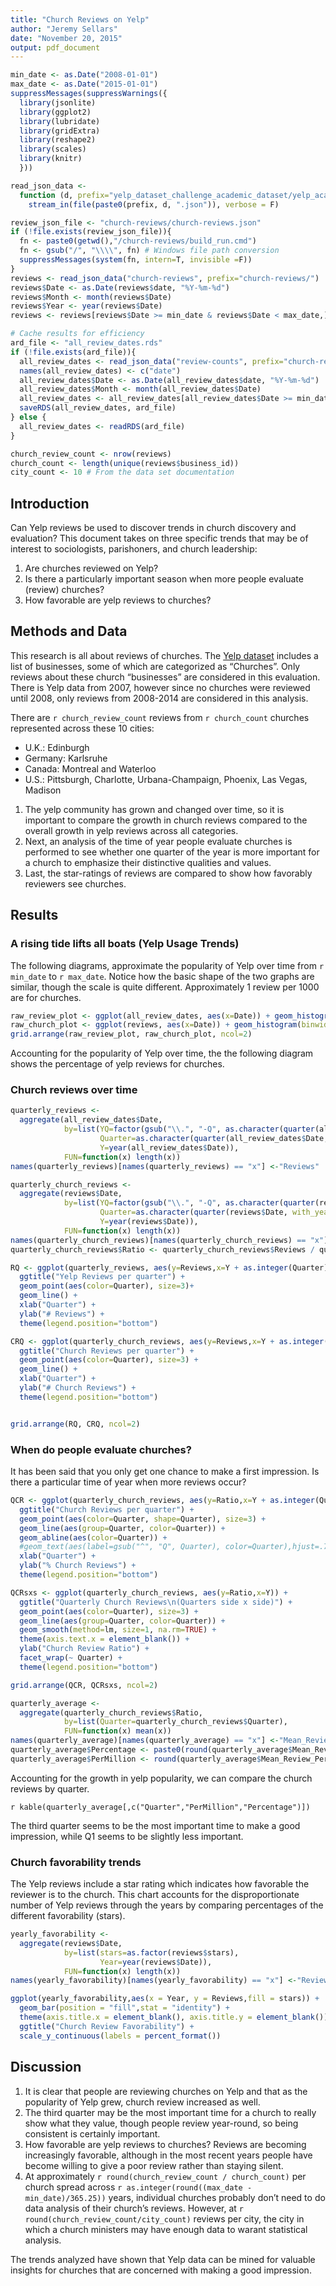 ```yaml
---
title: "Church Reviews on Yelp"
author: "Jeremy Sellars"
date: "November 20, 2015"
output: pdf_document
---
```


```r
min_date <- as.Date("2008-01-01")
max_date <- as.Date("2015-01-01")
suppressMessages(suppressWarnings({
  library(jsonlite)
  library(ggplot2)
  library(lubridate)
  library(gridExtra)
  library(reshape2)
  library(scales)
  library(knitr)
  }))

read_json_data <-
  function (d, prefix="yelp_dataset_challenge_academic_dataset/yelp_academic_dataset_")
    stream_in(file(paste0(prefix, d, ".json")), verbose = F)
```

```r
review_json_file <- "church-reviews/church-reviews.json"
if (!file.exists(review_json_file)){
  fn <- paste0(getwd(),"/church-reviews/build_run.cmd")
  fn <- gsub("/", "\\\\", fn) # Windows file path conversion
  suppressMessages(system(fn, intern=T, invisible =F))
}
reviews <- read_json_data("church-reviews", prefix="church-reviews/")
reviews$Date <- as.Date(reviews$date, "%Y-%m-%d")
reviews$Month <- month(reviews$Date)
reviews$Year <- year(reviews$Date)
reviews <- reviews[reviews$Date >= min_date & reviews$Date < max_date,]

# Cache results for efficiency
ard_file <- "all_review_dates.rds"
if (!file.exists(ard_file)){
  all_review_dates <- read_json_data("review-counts", prefix="church-reviews/")
  names(all_review_dates) <- c("date")
  all_review_dates$Date <- as.Date(all_review_dates$date, "%Y-%m-%d")
  all_review_dates$Month <- month(all_review_dates$Date)
  all_review_dates <- all_review_dates[all_review_dates$Date >= min_date & all_review_dates$Date < max_date,]
  saveRDS(all_review_dates, ard_file)
} else {
  all_review_dates <- readRDS(ard_file)
}

church_review_count <- nrow(reviews)
church_count <- length(unique(reviews$business_id))
city_count <- 10 # From the data set documentation
```

[comment1]: # (R2 - required section)
## Introduction

Can Yelp reviews be used to discover trends in church discovery and evaluation?  This document takes on three specific trends that may be of interest to sociologists, parishoners, and church leadership:

1. Are churches reviewed on Yelp?
1. Is there a particularly important season when more people evaluate (review) churches?
1. How favorable are yelp reviews to churches?

[comment2]: # (R2 - required section)
## Methods and Data

This research is all about reviews of churches.  The [Yelp dataset](https://www.yelp.com/dataset_challenge) includes a list of businesses, some of which are categorized as "Churches".  Only reviews about these church "businesses" are considered in this evaluation.  There is Yelp data from 2007, however since no churches were reviewed until 2008, only reviews from 2008-2014 are considered in this analysis.

There are `r church_review_count` reviews from `r church_count` churches represented across these 10 cities:

* U.K.: Edinburgh
* Germany: Karlsruhe
* Canada: Montreal and Waterloo
* U.S.: Pittsburgh, Charlotte, Urbana-Champaign, Phoenix, Las Vegas, Madison

1. The yelp community has grown and changed over time, so it is important to compare the growth in church reviews compared to the overall growth in yelp reviews across all categories.
1. Next, an analysis of the time of year people evaluate churches is performed to see whether one quarter of the year is more important for a church to emphasize their distinctive qualities and values.
1. Last, the star-ratings of reviews are compared to show how favorably reviewers see churches.

\pagebreak

## Results

### A rising tide lifts all boats (Yelp Usage Trends)
The following diagrams, approximate the popularity of Yelp over time from `r min_date` to  `r max_date`.  Notice how the basic shape of the two graphs are similar, though the scale is quite different.  Approximately 1 review per 1000 are for churches.

```r
raw_review_plot <- ggplot(all_review_dates, aes(x=Date)) + geom_histogram(binwidth=365.25) + ggtitle("All reviews")
raw_church_plot <- ggplot(reviews, aes(x=Date)) + geom_histogram(binwidth=365.25) + ggtitle("Church reviews")
grid.arrange(raw_review_plot, raw_church_plot, ncol=2)
```

Accounting for the popularity of Yelp over time, the the following diagram shows the percentage of yelp reviews for churches.

### Church reviews over time

```r
quarterly_reviews <-
  aggregate(all_review_dates$Date,
            by=list(YQ=factor(gsub("\\.", "-Q", as.character(quarter(all_review_dates$Date, with_year = T)))),
                    Quarter=as.character(quarter(all_review_dates$Date, with_year = F)),
                    Y=year(all_review_dates$Date)),
            FUN=function(x) length(x))
names(quarterly_reviews)[names(quarterly_reviews) == "x"] <-"Reviews"

quarterly_church_reviews <-
  aggregate(reviews$Date,
            by=list(YQ=factor(gsub("\\.", "-Q", as.character(quarter(reviews$Date, with_year = T)))),
                    Quarter=as.character(quarter(reviews$Date, with_year = F)),
                    Y=year(reviews$Date)),
            FUN=function(x) length(x))
names(quarterly_church_reviews)[names(quarterly_church_reviews) == "x"] <-"Reviews"
quarterly_church_reviews$Ratio <- quarterly_church_reviews$Reviews / quarterly_reviews$Reviews
```

```r
RQ <- ggplot(quarterly_reviews, aes(y=Reviews,x=Y + as.integer(Quarter)/4)) +
  ggtitle("Yelp Reviews per quarter") +
  geom_point(aes(color=Quarter), size=3)+
  geom_line() +
  xlab("Quarter") +
  ylab("# Reviews") +
  theme(legend.position="bottom")

CRQ <- ggplot(quarterly_church_reviews, aes(y=Reviews,x=Y + as.integer(Quarter)/4)) +
  ggtitle("Church Reviews per quarter") +
  geom_point(aes(color=Quarter), size=3) +
  geom_line() +
  xlab("Quarter") +
  ylab("# Church Reviews") +
  theme(legend.position="bottom")


grid.arrange(RQ, CRQ, ncol=2)
```

### When do people evaluate churches?

It has been said that you only get one chance to make a first impression.  Is there a particular time of year when more reviews occur?

```r
QCR <- ggplot(quarterly_church_reviews, aes(y=Ratio,x=Y + as.integer(Quarter)/4)) +
  ggtitle("Church Reviews per quarter") +
  geom_point(aes(color=Quarter, shape=Quarter), size=3) +
  geom_line(aes(group=Quarter, color=Quarter)) +
  geom_abline(aes(color=Quarter)) +
  #geom_text(aes(label=gsub("^", "Q", Quarter), color=Quarter),hjust=.75,vjust=-.75) +
  xlab("Quarter") +
  ylab("% Church Reviews") +
  theme(legend.position="bottom")

QCRsxs <- ggplot(quarterly_church_reviews, aes(y=Ratio,x=Y)) +
  ggtitle("Quarterly Church Reviews\n(Quarters side x side)") +
  geom_point(aes(color=Quarter), size=3) +
  geom_line(aes(group=Quarter, color=Quarter)) +
  geom_smooth(method=lm, size=1, na.rm=TRUE) +
  theme(axis.text.x = element_blank()) +
  ylab("Church Review Ratio") + 
  facet_wrap(~ Quarter) +
  theme(legend.position="bottom")

grid.arrange(QCR, QCRsxs, ncol=2)

quarterly_average <-
  aggregate(quarterly_church_reviews$Ratio,
            by=list(Quarter=quarterly_church_reviews$Quarter),
            FUN=function(x) mean(x))
names(quarterly_average)[names(quarterly_average) == "x"] <-"Mean_Review_Percent"
quarterly_average$Percentage <- paste0(round(quarterly_average$Mean_Review_Percent / sum(quarterly_average$Mean_Review_Percent) * 100),"%")
quarterly_average$PerMillion <- round(quarterly_average$Mean_Review_Percent * 1000000)

```

Accounting for the growth in yelp popularity, we can compare the church reviews by quarter.

`r kable(quarterly_average[,c("Quarter","PerMillion","Percentage")])`

The third quarter seems to be the most important time to make a good impression, while Q1 seems to be slightly less important.

\pagebreak

### Church favorability trends

The Yelp reviews include a star rating which indicates how favorable the reviewer is to the church.  This chart accounts for the disproportionate number of Yelp reviews through the years by comparing percentages of the different favorability (stars).

```r
yearly_favorability <-
  aggregate(reviews$Date,
            by=list(stars=as.factor(reviews$stars),
                    Year=year(reviews$Date)),
            FUN=function(x) length(x))
names(yearly_favorability)[names(yearly_favorability) == "x"] <-"Reviews"

ggplot(yearly_favorability,aes(x = Year, y = Reviews,fill = stars)) + 
  geom_bar(position = "fill",stat = "identity") +
  theme(axis.title.x = element_blank(), axis.title.y = element_blank()) +
  ggtitle("Church Review Favorability") +
  scale_y_continuous(labels = percent_format())
```

\pagebreak

[comment4]: # (R2 - required section)
## Discussion

1. It is clear that people are reviewing churches on Yelp and that as the popularity of Yelp grew, church review increased as well.
1. The third quarter may be the most important time for a church to really show what they value, though people review year-round, so being consistent is certainly important.  
1. How favorable are yelp reviews to churches?  Reviews are becoming increasingly favorable, although in the most recent years people have become willing to give a poor review rather than staying silent.
1. At approximately `r round(church_review_count / church_count)` per church spread across `r as.integer(round((max_date - min_date)/365.25))` years, individual churches probably don't need to do data analysis of their church's reviews.  However, at `r round(church_review_count/city_count)` reviews per city, the city in which a church ministers may have enough data to warant statistical analysis.

The trends analyzed have shown that Yelp data can be mined for valuable insights for churches that are concerned with making a good impression.
